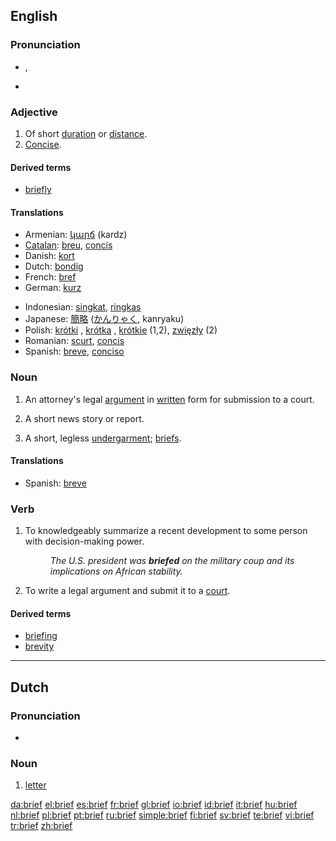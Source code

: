 {{see|Brief}}
==English==

===Pronunciation===
* {{IPA|/briːf/}}, {{SAMPA|/bri:f/}}
*{{audio|en-us-brief.ogg|Audio (US)}}

===Adjective===
{{en-adj}}

# Of short [[duration]] or [[distance]].
# [[concise|Concise]].

====Derived terms====
*[[briefly]]

====Translations====
{{trans-top|brief}}
*Armenian: [[կարճ]] (kardz)
*[[Catalan]]: [[breu]], [[concís]]
*Danish: [[kort]]
*Dutch: [[bondig]]
*French: [[bref]]
*German: [[kurz]]
{{trans-mid}}
*Indonesian: [[singkat]], [[ringkas]]
*Japanese: [[簡略]] ([[かんりゃく]], kanryaku)
*Polish: [[krótki]] {{m}}, [[krótka]] {{f}}, [[krótkie]] {{n}} (1,2), [[zwięzły]] {{m}} (2)
*Romanian: [[scurt]], [[concis]]
*Spanish: [[breve]], [[conciso]]
{{trans-bottom}}

===Noun===
{{en-noun}}

# {{law}} An attorney's legal [[argument]] in [[written]] form for submission to a court.
# {{colloquial}} A short news story or report.
# {{italbrac|in plural for singular object}} A short, legless [[undergarment]]; [[briefs]].

====Translations====
{{trans-top|a short news story or report}}
{{trans-mid}}
*Spanish: [[breve]] {{m}}
{{trans-bottom}}

===Verb===
{{en-verb}}

# {{transitive}} To knowledgeably summarize a recent development to some person with decision-making power.
#: ''The U.S. president was '''briefed''' on the military coup and its implications on African stability.''
# {{transitive|law}} To write a legal argument and submit it to a [[court]].

====Derived terms====
* [[briefing]]
* [[brevity]]

----

==Dutch==

===Pronunciation===
*{{IPA|/briːf/}}

===Noun===
{{nl-noun|g=m|brieven|briefje}}

# [[letter]]

[[da:brief]]
[[el:brief]]
[[es:brief]]
[[fr:brief]]
[[gl:brief]]
[[io:brief]]
[[id:brief]]
[[it:brief]]
[[hu:brief]]
[[nl:brief]]
[[pl:brief]]
[[pt:brief]]
[[ru:brief]]
[[simple:brief]]
[[fi:brief]]
[[sv:brief]]
[[te:brief]]
[[vi:brief]]
[[tr:brief]]
[[zh:brief]]